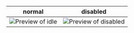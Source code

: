 | normal                                                                                                                     | disabled                                                                                                                           |
|----------------------------------------------------------------------------------------------------------------------------|------------------------------------------------------------------------------------------------------------------------------------|
| ![Preview of idle](design-images/item-quantity-selector/item-quantity-selector-behaviours/item-quantity-selector-idle.png) | ![Preview of disabled](design-images/item-quantity-selector/item-quantity-selector-behaviours/item-quantity-selector-disabled.png) |

